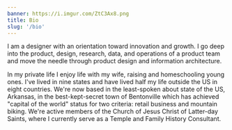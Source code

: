 ```yaml
---
banner: https://i.imgur.com/ZtC3Ax8.png
title: Bio
slug: '/bio'
---
```


I am a designer with an orientation toward innovation and growth. I go deep into the product, design, research, data, and operations of a product team and move the needle through product design and information architecture.

In my private life I enjoy life with my wife, raising and homeschooling young ones. I've lived in nine states and have lived half my life outside the US in eight countries. We're now based in the least-spoken about state of the US, Arkansas, in the best-kept-secret town of Bentonville which has achieved "capital of the world" status for two criteria: retail business and mountain biking. We're active members of the Church of Jesus Christ of Latter-day Saints, where I currently serve as a Temple and Family History Consultant.
